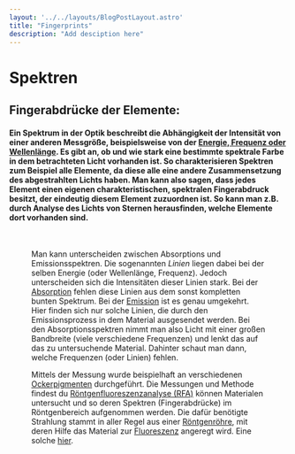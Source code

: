 ```yaml
---
layout: '../../layouts/BlogPostLayout.astro'
title: "Fingerprints"
description: "Add desciption here"
---
```


# Spektren 
## Fingerabdrücke der Elemente:

#### Ein Spektrum in der Optik beschreibt die Abhängigkeit der Intensität von einer anderen Messgröße, beispielsweise von der <a href="/keywords/Wavelength-energy-frequency/">Energie, Frequenz oder Wellenlänge</a>. Es gibt an, ob und wie stark eine bestimmte spektrale Farbe in dem betrachteten Licht vorhanden ist. So charakterisieren Spektren zum Beispiel alle Elemente, da diese alle eine andere Zusammensetzung des abgestrahlten Lichts haben. Man kann also sagen, dass jedes Element einen eigenen charakteristischen, spektralen Fingerabdruck besitzt, der eindeutig diesem Element zuzuordnen ist. So kann man z.B. durch Analyse des Lichts von Sternen herausfinden, welche Elemente dort vorhanden sind. 

<Figure url="/src/imgs/keywords/abs-ems-spectrum.png" text='test caption' />

&nbsp;

Man kann unterscheiden zwischen Absorptions und Emissionsspektren. Die sogenannten *Linien* liegen dabei bei der selben Energie (oder Wellenlänge, Frequenz). Jedoch unterscheiden sich die Intensitäten dieser Linien stark. Bei der <a href="/keywords/Absorption-emission">Absorption</a> fehlen diese Linien aus dem sonst kompletten bunten Spektrum. Bei der <a href="/keywords/Absorption-emission">Emission</a> ist es genau umgekehrt. Hier finden sich nur solche Linien, die durch den Emissionsprozess in dem Material ausgesendet werden. Bei den Absorptionsspektren nimmt man also Licht mit einer großen Bandbreite (viele verschiedene Frequenzen) und lenkt das auf das zu untersuchende Material. Dahinter schaut man dann, welche Frequenzen (oder Linien) fehlen.  

Mittels der Messung wurde beispielhaft an verschiedenen <a href="/keywords/Our-pigments/">Ockerpigmenten</a> durchgeführt. Die Messungen und Methode findest du <a href="/keywords/XRF">Röntgenfluoreszenzanalyse (RFA)</a> können Materialen untersucht und so deren Spektren (Fingerabdrücke) im Röntgenbereich aufgenommen werden. Die dafür benötigte Strahlung stammt in aller Regel aus einer <a href="/keywords/Xray-tube/">Röntgenröhre</a>, mit deren Hilfe das Material zur <a href="/keywords/Fluorescence/">Fluoreszenz</a> angeregt wird. Eine solche <a href="/keywords/Measurements-and-evaluation">hier</a>.